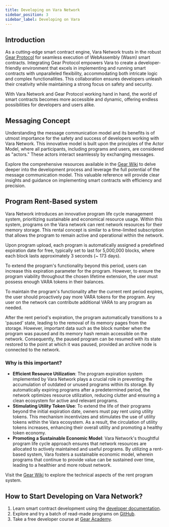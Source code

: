 ```yaml
---
title: Developing on Vara Network
sidebar_position: 3
sidebar_label: Developing on Vara
---
```


## Introduction

As a cutting-edge smart contract engine, Vara Network trusts in the robust [Gear Protocol](https://gear-tech.io/) for seamless execution of WebAssembly (Wasm) smart contracts. Integrating Gear Protocol empowers Vara to create a developer-friendly environment that excels in implementing and running smart contracts with unparalleled flexibility, accommodating both intricate logic and complex functionalities. This collaboration ensures developers unleash their creativity while maintaining a strong focus on safety and security.

With Vara Network and Gear Protocol working hand in hand, the world of smart contracts becomes more accessible and dynamic, offering endless possibilities for developers and users alike.

## Messaging Concept

Understanding the message communication model and its benefits is of utmost importance for the safety and success of developers working with Vara Network. This innovative model is built upon the principles of the Actor Model, where all participants, including programs and users, are considered as "actors." These actors interact seamlessly by exchanging messages.

Explore the comprehensive resources available in the [Gear Wiki](https://wiki.gear-tech.io/docs/developing-contracts/introduction) to delve deeper into the development process and leverage the full potential of the message communication model. This valuable reference will provide clear insights and guidance on implementing smart contracts with efficiency and precision.

## Program Rent-Based system

Vara Network introduces an innovative program life cycle management system, prioritizing sustainable and economical resource usage. Within this system, programs on the Vara network can rent network resources for their memory storage. This rental concept is similar to a time-limited subscription that allows the program to remain active and operational within the network.

Upon program upload, each program is automatically assigned a predefined expiration date for free, typically set to last for 5,000,000 blocks, where each block lasts approximately 3 seconds (~ 173 days).

To extend the program's functionality beyond this period, users can increase this expiration parameter for the program. However, to ensure the program viability throughout the chosen lifetime extension, the user must possess enough VARA tokens in their balances.

To maintain the program's functionality after the current rent period expires, the user should proactively pay more VARA tokens for the program. Any user on the network can contribute additional VARA to any program as needed.

After the rent period's expiration, the program automatically transitions to a 'paused' state, leading to the removal of its memory pages from the storage. However, important data such as the block number when the program was paused and its memory hash remain accessible on the network. Consequently, the paused program can be resumed with its state restored to the point at which it was paused, provided an archive node is connected to the network.

### Why is this important?

- **Efficient Resource Utilization**: The program expiration system implemented by Vara Network plays a crucial role in preventing the accumulation of outdated or unused programs within its storage. By automatically expiring programs after a predetermined period, the network optimizes resource utilization, reducing clutter and ensuring a clean ecosystem for active and relevant programs.
- **Stimulating Utility Token Use**: To extend the life of their programs beyond the initial expiration date, owners must pay rent using utility tokens. This mechanism incentivizes and stimulates the use of utility tokens within the Vara ecosystem. As a result, the circulation of utility tokens increases, enhancing their overall utility and promoting a healthy token economy.
- **Promoting a Sustainable Economic Model**: Vara Network's thoughtful program life cycle approach ensures that network resources are allocated to actively maintained and useful programs. By utilizing a rent-based system, Vara fosters a sustainable economic model, wherein programs that continue to provide value can be sustained over time, leading to a healthier and more robust network.

Visit the [Gear Wiki](https://wiki.gear-tech.io) to explore the technical aspects of the rent program system.

## How to Start Developing on Vara Network?

1. Learn smart contract development using the [developer documentation](https://wiki.gear-tech.io/docs/developing-contracts/introduction).
2. Explore and try a batch of read-made programs on [GitHub](https://github.com/gear-foundation).
3. Take a free developer course at [Gear Academy](https://academy.gear.foundation/).
